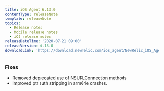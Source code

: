 ```yaml
---
title: iOS Agent 6.13.0
contentType: releaseNote
template: releaseNote
topics:
  - Release notes
  - Mobile release notes
  - iOS release notes
releaseDateTime: '2020-07-21 09:00'
releaseVersion: 6.13.0
downloadLink: 'https://download.newrelic.com/ios_agent/NewRelic_iOS_Agent_6.13.0.zip'
---
```


### Fixes

* Removed deprecated use of NSURLConnection methods
* Improved ptr auth stripping in arm64e crashes.
